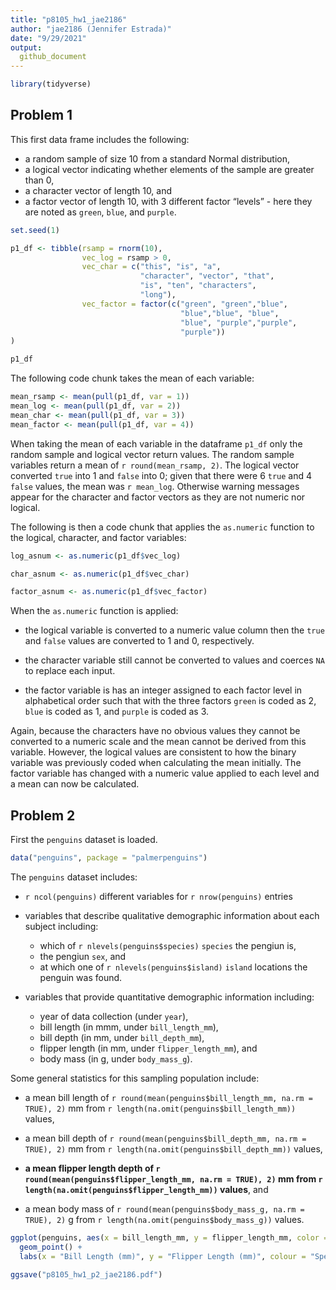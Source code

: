 ```yaml
---
title: "p8105_hw1_jae2186"
author: "jae2186 (Jennifer Estrada)"
date: "9/29/2021"
output:
  github_document
---
```


```r
library(tidyverse)
```

## Problem 1

This first data frame includes the following:

* a random sample of size 10 from a standard Normal distribution,
* a logical vector indicating whether elements of the sample are greater than 0,
* a character vector of length 10, and
* a factor vector of length 10, with 3 different factor “levels” - here they are noted as `green`, `blue`, and `purple`.

```r

set.seed(1)

p1_df <- tibble(rsamp = rnorm(10),
                vec_log = rsamp > 0,
                vec_char = c("this", "is", "a", 
                             "character", "vector", "that", 
                             "is", "ten", "characters",
                             "long"),
                vec_factor = factor(c("green", "green","blue", 
                                      "blue","blue", "blue", 
                                      "blue", "purple","purple", 
                                      "purple"))
)

p1_df

```


The following code chunk takes the mean of each variable:

```r

mean_rsamp <- mean(pull(p1_df, var = 1))
mean_log <- mean(pull(p1_df, var = 2))
mean_char <- mean(pull(p1_df, var = 3))
mean_factor <- mean(pull(p1_df, var = 4))

```


When taking the mean of each variable in the dataframe `p1_df` only the random sample and logical vector return values. The random sample variables return a mean of `r round(mean_rsamp, 2)`. The logical vector converted `true` into 1 and `false` into 0; given that there were 6 `true` and 4 `false` values, the mean was `r mean_log`. Otherwise warning messages appear for the character and factor vectors as they are not numeric nor logical.

The following is then a code chunk that applies the `as.numeric` function to the logical, character, and factor variables:


```r

log_asnum <- as.numeric(p1_df$vec_log)

char_asnum <- as.numeric(p1_df$vec_char)

factor_asnum <- as.numeric(p1_df$vec_factor)

```

When the `as.numeric` function is applied:

* the logical variable is converted to a numeric value column then the `true` and `false` values are converted to 1 and 0, respectively.

* the character variable still cannot be converted to values and coerces `NA` to replace each input.

* the factor variable is has an integer assigned to each factor level in alphabetical order such that with the three factors `green` is coded as 2, `blue` is coded as 1, and `purple` is coded as 3.

Again, because the characters have no obvious values they cannot be converted to a numeric scale and the mean cannot be derived from this variable. However, the logical values are consistent to how the binary variable was previously coded when calculating the mean initially. The factor variable has changed  with a numeric value applied to each level and a mean can now be calculated.


## Problem 2

First the `penguins` dataset is loaded.

```r

data("penguins", package = "palmerpenguins")

```

The `penguins` dataset includes:

* `r ncol(penguins)`  different variables for `r nrow(penguins)` entries

* variables that describe qualitative demographic information about each subject including:  
  
  * which of `r nlevels(penguins$species)` `species` the pengiun is, 
  * the pengiun `sex`, and 
  * at which one of `r nlevels(penguins$island)` `island` locations the penguin was found.

* variables that provide quantitative demographic information including:
  
  * year of data collection (under `year`), 
  * bill length (in mmm, under `bill_length_mm`), 
  * bill depth (in mm, under `bill_depth_mm`), 
  * flipper length (in mm, under `flipper_length_mm`), and 
  * body mass (in g, under `body_mass_g`).

Some general statistics for this sampling population include:

* a mean bill length of `r round(mean(penguins$bill_length_mm, na.rm = TRUE), 2)` mm from `r length(na.omit(penguins$bill_length_mm))` values,

* a mean bill depth of `r round(mean(penguins$bill_depth_mm, na.rm = TRUE), 2)` mm from `r length(na.omit(penguins$bill_depth_mm))` values,

* <b> a mean flipper length depth of `r round(mean(penguins$flipper_length_mm, na.rm = TRUE), 2)` mm from `r length(na.omit(penguins$flipper_length_mm))` values</b>, and

* a mean body mass of `r round(mean(penguins$body_mass_g, na.rm = TRUE), 2)` g from `r length(na.omit(penguins$body_mass_g))` values.


```r

ggplot(penguins, aes(x = bill_length_mm, y = flipper_length_mm, color = species)) +
  geom_point() + 
  labs(x = "Bill Length (mm)", y = "Flipper Length (mm)", colour = "Species")

ggsave("p8105_hw1_p2_jae2186.pdf")

```

